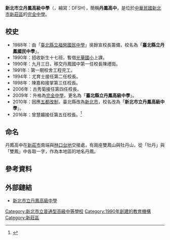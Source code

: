 {{Infobox School
| name = 新北市立丹鳳高級中學
| other_name = New Taipei Municipal DanFeng  High School
| image = 
| motto = 溫恭謙和
| established = 1990年
| type = 市立[[完全中學|完全中學]]、男女合校
| grades = 三年學制<br>
高中部（高一、高二、高三）<br>附設國中部（國一、國二、國三）
| principal = 曾慧媚
| staff = 229
| students = 3724
| district = [[新北市|新北市]][[新莊區|新莊區]]
| address = {{flagicon|TWN}} [[新北市|新北市]][[新莊區|新莊區]]龍鳳里12鄰龍安路72號
| tel = +886-2-2908-9627
| fax = +886-2-2904-2566
| website = [http://www.dfsh.ntpc.edu.tw/ www.dfsh.ntpc.edu.tw]
| coordinates = {{Coord | 25.02108 | 121.41654 | display = inline，title}}
| founder = 陳禮崗
| pushpin_map = Taiwan NewTaipei
| classes = 96
| campus_size = 31683平方公尺
| logo = File:新北市立丹鳳高級中學LOGO.png
}}
'''新北市立丹鳳高級中學'''（{{Lang-en|New Taipei Municipal DanFeng  High School}}，縮寫：DFSH），簡稱'''丹鳳高中'''，是位於[[中華民國|中華民國]][[新北市|新北市]][[新莊區|新莊區]]的[[完全中學|完全中學]]。

==校史==
* 1988年：由「[[新北市立福營國民中學|臺北縣立福營國民中學]]」吳餘宣校長籌備，校名為「'''臺北縣立丹鳳國民中學'''」。
* 1990年：招收新生十七班，暫借[[光華國小|光華國小]]上課。
* 1990年：九月三日，移交丹鳳國中第一任校長陳禮崗。
* 1991年：第一期校舍工程完工。
* 1994年：尤育士接任第二任校長。
* 1998年：陳嘉和接掌第三任校長。
* 2006年：古秀菊接任第四任校長。
* 2009年：升格為[[完全中學|完全中學]]，更名為「'''臺北縣立丹鳳高級中學'''」。
* 2010年：因應[[五都改制|五都改制]]，臺北縣改為[[新北市|新北市]]，校名改為「'''新北市立丹鳳高級中學'''」。
* 2016年：曾慧媚接任第五任校長。<ref>{{Cite web|title=新北丹鳳高級中學走過從前|url=https://web.archive.org/web/20200812233442/http://www.dfsh.ntpc.edu.tw/editor_model/u_editor_v1.asp?id=%7BD97D648F-0EC1-42E6-913D-E02246C86331%7D|accessdate=2020-11-21|date=2020-08-12|work=web.archive.org}}</ref>

== 命名 ==
丹鳳高中在[[新莊市|新莊市]]南端與[[林口台地|林口台地]]交接處，有兩座雙鳳山與牡丹山，從「牡丹」與「雙鳳」中各取一字，作為本地區的地名丹鳳。

== 參考資料 ==
<references />

==外部鏈結==
*[http://www.dfsh.ntpc.edu.tw/ 新北市立丹鳳高級中學] {{Wayback|url=http://www.dfsh.ntpc.edu.tw/ |date=20150530140816 }}

{{新北市高級中等學校列表}}
{{新北市中學列表}}

[[Category:新北市立普通型高級中等學校|Category:新北市立普通型高級中等學校]]
[[Category:1990年創建的教育機構|Category:1990年創建的教育機構]]
[[Category:新莊區|Category:新莊區]]